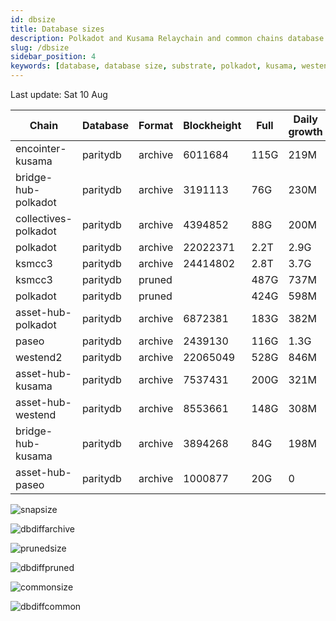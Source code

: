 ```yaml
---
id: dbsize
title: Database sizes
description: Polkadot and Kusama Relaychain and common chains database sizes
slug: /dbsize
sidebar_position: 4
keywords: [database, database size, substrate, polkadot, kusama, westend]
---
```



Last update: Sat 10 Aug

| Chain    | Database   | Format | Blockheight | Full         | Daily growth |
| ------------------------| ----------- | -------- | ------- | ---------- | ----- | 
| encointer-kusama | paritydb | archive | 6011684 | 115G | 219M |
| bridge-hub-polkadot | paritydb | archive | 3191113 | 76G | 230M |
| collectives-polkadot | paritydb | archive | 4394852 | 88G | 200M |
| polkadot | paritydb | archive | 22022371 | 2.2T | 2.9G |
| ksmcc3 | paritydb | archive | 24414802 | 2.8T | 3.7G |
| ksmcc3 | paritydb | pruned |  | 487G | 737M |
| polkadot | paritydb | pruned |  | 424G | 598M |
| asset-hub-polkadot | paritydb | archive | 6872381 | 183G | 382M |
| paseo | paritydb | archive | 2439130 | 116G | 1.3G |
| westend2 | paritydb | archive | 22065049 | 528G | 846M |
| asset-hub-kusama | paritydb | archive | 7537431 | 200G | 321M |
| asset-hub-westend | paritydb | archive | 8553661 | 148G | 308M |
| bridge-hub-kusama | paritydb | archive | 3894268 | 84G | 198M |
| asset-hub-paseo | paritydb | archive | 1000877 | 20G | 0 |

![snapsize](/img/archivesize.png)

![dbdiffarchive](/img/dbdiffrelay.png)

![prunedsize](/img/prunedsize.png)

![dbdiffpruned](/img/dbdiffpruned.png)

![commonsize](/img/commonsize.png)

![dbdiffcommon](/img/dbdiffcommon.png)
